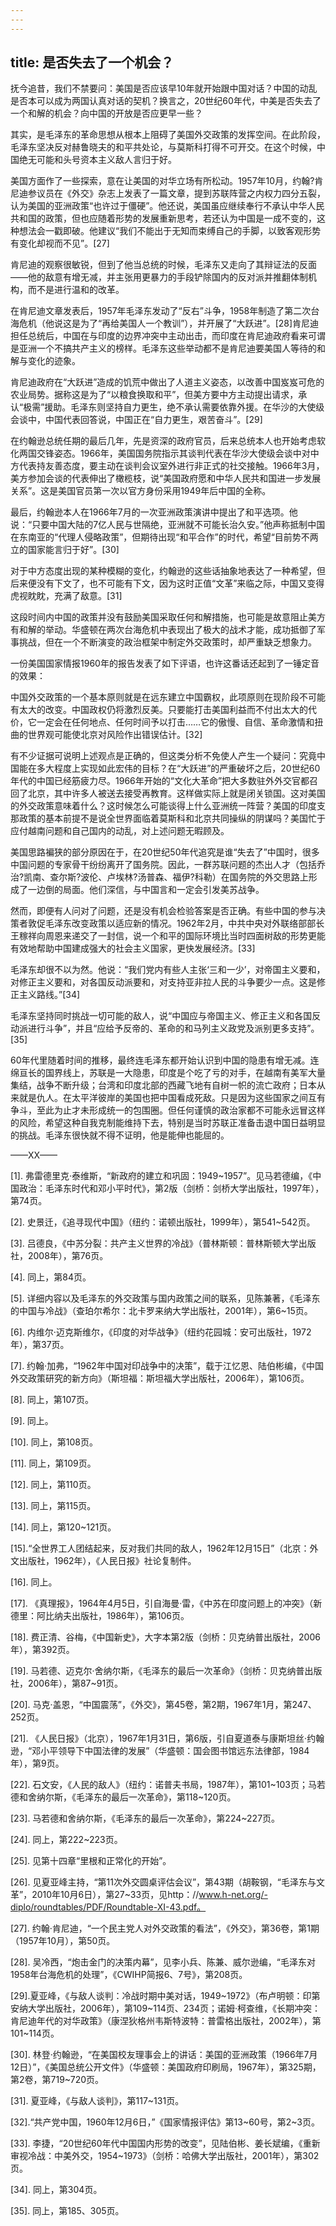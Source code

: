 ```yaml
---
---
---
```

title: 是否失去了一个机会？
---




抚今追昔，我们不禁要问：美国是否应该早10年就开始跟中国对话？中国的动乱是否本可以成为两国认真对话的契机？换言之，20世纪60年代，中美是否失去了一个和解的机会？向中国的开放是否应更早一些？

其实，是毛泽东的革命思想从根本上阻碍了美国外交政策的发挥空间。在此阶段，毛泽东坚决反对赫鲁晓夫的和平共处论，与莫斯科打得不可开交。在这个时候，中国绝无可能和头号资本主义敌人言归于好。

美国方面作了一些探索，意在让美国的对华立场有所松动。1957年10月，约翰?肯尼迪参议员在《外交》杂志上发表了一篇文章，提到苏联阵营之内权力四分五裂，认为美国的亚洲政策“也许过于僵硬”。他还说，美国虽应继续奉行不承认中华人民共和国的政策，但也应随着形势的发展重新思考，若还认为中国是一成不变的，这种想法会一戳即破。他建议“我们不能出于无知而束缚自己的手脚，以致客观形势有变化却视而不见”。[27]

肯尼迪的观察很敏锐，但到了他当总统的时候，毛泽东又走向了其辩证法的反面——他的敌意有增无减，并主张用更暴力的手段铲除国内的反对派并推翻体制机构，而不是进行温和的改革。

在肯尼迪文章发表后，1957年毛泽东发动了“反右”斗争，1958年制造了第二次台海危机（他说这是为了“再给美国人一个教训”），并开展了“大跃进”。[28]肯尼迪担任总统后，中国在与印度的边界冲突中主动出击，而印度在肯尼迪政府看来可谓是亚洲一个不搞共产主义的榜样。毛泽东这些举动都不是肯尼迪要美国人等待的和解与变化的迹象。

肯尼迪政府在“大跃进”造成的饥荒中做出了人道主义姿态，以改善中国岌岌可危的农业局势。据称这是为了“以粮食换取和平”，但美方要中方主动提出请求，承认“极需”援助。毛泽东则坚持自力更生，绝不承认需要依靠外援。在华沙的大使级会谈中，中国代表回答说，中国正在“自力更生，艰苦奋斗”。[29]

在约翰逊总统任期的最后几年，先是资深的政府官员，后来总统本人也开始考虑软化两国交锋姿态。1966年，美国国务院指示其谈判代表在华沙大使级会谈中对中方代表持友善态度，要主动在谈判会议室外进行非正式的社交接触。1966年3月，美方参加会谈的代表伸出了橄榄枝，说“美国政府愿和中华人民共和国进一步发展关系”。这是美国官员第一次以官方身份采用1949年后中国的全称。

最后，约翰逊本人在1966年7月的一次亚洲政策演讲中提出了和平选项。他说：“只要中国大陆的7亿人民与世隔绝，亚洲就不可能长治久安。”他声称抵制中国在东南亚的“代理人侵略政策”，但期待出现“和平合作”的时代，希望“目前势不两立的国家能言归于好”。[30]

对于中方态度出现的某种模糊的变化，约翰逊的这些话抽象地表达了一种希望，但后来便没有下文了，也不可能有下文，因为这时正值“文革”来临之际，中国又变得虎视眈眈，充满了敌意。[31]

这段时间内中国的政策并没有鼓励美国采取任何和解措施，也可能是故意阻止美方有和解的举动。华盛顿在两次台海危机中表现出了极大的战术才能，成功抵御了军事挑战，但在一个不断演变的政治框架中制定外交政策时，却严重缺乏想象力。

一份美国国家情报1960年的报告发表了如下评语，也许这番话还起到了一锤定音的效果：

中国外交政策的一个基本原则就是在远东建立中国霸权，此项原则在现阶段不可能有太大的改变。中国政权仍将激烈反美。只要能打击美国利益而不付出太大的代价，它一定会在任何地点、任何时间予以打击……它的傲慢、自信、革命激情和扭曲的世界观可能使北京对风险作出错误估计。[32]

有不少证据可说明上述观点是正确的，但这类分析不免使人产生一个疑问：究竟中国能在多大程度上实现如此宏伟的目标？在“大跃进”的严重破坏之后，20世纪60年代的中国已经筋疲力尽。1966年开始的“文化大革命”把大多数驻外外交官都召回了北京，其中许多人被送去接受再教育。这样做实际上就是闭关锁国。这对美国的外交政策意味着什么？这时候怎么可能谈得上什么亚洲统一阵营？美国的印度支那政策的基本前提不是说全世界面临着莫斯科和北京共同操纵的阴谋吗？美国忙于应付越南问题和自己国内的动乱，对上述问题无暇顾及。

美国思路褊狭的部分原因在于，在20世纪50年代追究是谁“失去了”中国时，很多中国问题的专家骨干纷纷离开了国务院。因此，一群苏联问题的杰出人才（包括乔治?凯南、查尔斯?波伦、卢埃林?汤普森、福伊?科勒）在国务院的外交思路上形成了一边倒的局面。他们深信，与中国言和一定会引发美苏战争。

然而，即便有人问对了问题，还是没有机会检验答案是否正确。有些中国的参与决策者敦促毛泽东改变政策以适应新的情况。1962年2月，中共中央对外联络部部长王稼祥向周恩来递交了一封信，说一个和平的国际环境比当时四面树敌的形势更能有效地帮助中国建成强大的社会主义国家，更快发展经济。[33]

毛泽东却很不以为然。他说：“我们党内有些人主张‘三和一少’，对帝国主义要和，对修正主义要和，对各国反动派要和，对支持亚非拉人民的斗争要少一点。这是修正主义路线。”[34]

毛泽东坚持同时挑战一切可能的敌人，说“中国应与帝国主义、修正主义和各国反动派进行斗争”，并且“应给予反帝的、革命的和马列主义政党及派别更多支持”。[35]

60年代里随着时间的推移，最终连毛泽东都开始认识到中国的隐患有增无减。连绵亘长的国界线上，苏联是一大隐患，印度是个吃了亏的对手，在越南有美军大量集结，战争不断升级；台湾和印度北部的西藏飞地有自树一帜的流亡政府；日本从来就是仇人。在太平洋彼岸的美国也把中国看成死敌。只是因为这些国家之间互有争斗，至此为止才未形成统一的包围圈。但任何谨慎的政治家都不可能永远冒这样的风险，希望这种自我克制能维持下去，特别是当时苏联正准备击退中国日益明显的挑战。毛泽东很快就不得不证明，他是能伸也能屈的。

——XX——

[1]. 弗雷德里克·泰维斯，“新政府的建立和巩固：1949~1957”。见马若德编，《中国政治：毛泽东时代和邓小平时代》，第2版（剑桥：剑桥大学出版社，1997年），第74页。

[2]. 史景迁，《追寻现代中国》（纽约：诺顿出版社，1999年），第541~542页。

[3]. 吕德良，《中苏分裂：共产主义世界的冷战》（普林斯顿：普林斯顿大学出版社，2008年），第76页。

[4]. 同上，第84页。

[5]. 详细内容以及毛泽东的外交政策与国内政策之间的联系，见陈兼著，《毛泽东的中国与冷战》（查珀尔希尔：北卡罗来纳大学出版社，2001年），第6~15页。

[6]. 内维尔·迈克斯维尔，《印度的对华战争》（纽约花园城：安可出版社，1972年），第37页。

[7]. 约翰·加弗，“1962年中国对印战争中的决策”，载于江忆恩、陆伯彬编，《中国外交政策研究的新方向》（斯坦福：斯坦福大学出版社，2006年），第106页。

[8]. 同上，第107页。

[9]. 同上。

[10]. 同上，第108页。

[11]. 同上，第109页。

[12]. 同上，第110页。

[13]. 同上，第115页。

[14]. 同上，第120~121页。

[15].“全世界工人团结起来，反对我们共同的敌人，1962年12月15日”（北京：外文出版社，1962年），《人民日报》社论复制件。

[16]. 同上。

[17]. 《真理报》，1964年4月5日，引自海曼·雷，《中苏在印度问题上的冲突》（新德里：阿比纳夫出版社，1986年），第106页。

[18]. 费正清、谷梅，《中国新史》，大字本第2版（剑桥：贝克纳普出版社，2006年），第392页。

[19]. 马若德、迈克尔·舍纳尔斯，《毛泽东的最后一次革命》（剑桥：贝克纳普出版社，2006年），第87~91页。

[20]. 马克·盖恩，“中国震荡”，《外交》，第45卷，第2期，1967年1月，第247、252页。

[21]. 《人民日报》（北京），1967年1月31日，第6版，引自夏道泰与康斯坦丝·约翰逊，“邓小平领导下中国法律的发展”（华盛顿：国会图书馆远东法律部，1984年），第9页。

[22]. 石文安，《人民的敌人》（纽约：诺普夫书局，1987年），第101~103页；马若德和舍纳尔斯，《毛泽东的最后一次革命》，第118~120页。

[23]. 马若德和舍纳尔斯，《毛泽东的最后一次革命》，第224~227页。

[24]. 同上，第222~223页。

[25]. 见第十四章“里根和正常化的开始”。

[26]. 见夏亚峰主持，“第11次外交圆桌评估会议”，第43期（胡鞍钢，“毛泽东与文革”，2010年10月6日），第27~33页，见http：//www.h-net.org/-diplo/roundtables/PDF/Roundtable-XI-43.pdf。

[27]. 约翰·肯尼迪，“一个民主党人对外交政策的看法”，《外交》，第36卷，第1期（1957年10月），第50页。

[28]. 吴冷西，“炮击金门的决策内幕”，见李小兵、陈兼、威尔逊编，“毛泽东对1958年台海危机的处理”，《CWIHP简报6、7号》，第208页。

[29].夏亚峰，《与敌人谈判：冷战时期中美对话，1949~1972》（布卢明顿：印第安纳大学出版社，2006年），第109~114页、234页；诺姆·柯查维，《长期冲突：肯尼迪年代的对华政策》（康涅狄格州韦斯特波特：普雷格出版社，2002年），第101~114页。

[30]. 林登·约翰逊，“在美国校友理事会上的讲话：美国的亚洲政策（1966年7月12日）”，《美国总统公开文件》（华盛顿：美国政府印刷局，1967年），第325期，第2卷，第719~720页。

[31]. 夏亚峰，《与敌人谈判》，第117~131页。

[32].“共产党中国，1960年12月6日，”《国家情报评估》第13~60号，第2~3页。

[33]. 李捷，“20世纪60年代中国国内形势的改变”，见陆伯彬、姜长斌编，《重新审视冷战：中美外交，1954~1973》（剑桥：哈佛大学出版社，2001年），第302页。

[34]. 同上，第304页。

[35]. 同上，第185、305页。